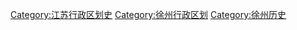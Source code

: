 [[Category:江苏行政区划史|Category:江苏行政区划史]]
[[Category:徐州行政区划|Category:徐州行政区划]]
[[Category:徐州历史|Category:徐州历史]]